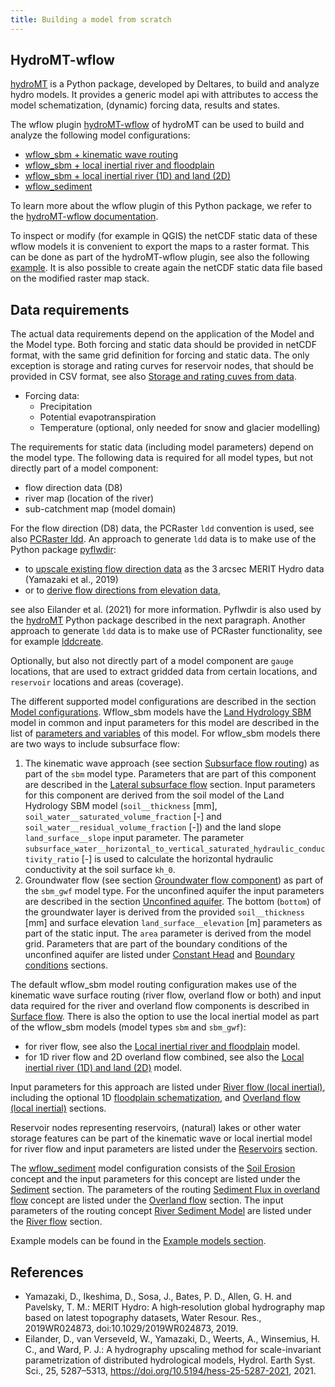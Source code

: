 ```yaml
---
title: Building a model from scratch
---
```


## HydroMT-wflow

[hydroMT](https://github.com/Deltares/hydromt) is a Python package, developed by Deltares, to
build and analyze hydro models. It provides a generic model api with attributes to access the
model schematization, (dynamic) forcing data, results and states.

The wflow plugin [hydroMT-wflow](https://github.com/Deltares/hydromt_wflow) of hydroMT can be
used to build and analyze the following model configurations:

- [wflow\_sbm + kinematic wave routing](../model_docs/model_configurations.qmd#kinematic-wave)
- [wflow\_sbm + local inertial river and floodplain](../model_docs/model_configurations.qmd#local-inertial-river)
- [wflow\_sbm + local inertial river (1D) and land (2D)](../model_docs/model_configurations.qmd#local-inertial-river-1d-and-land-2d)
- [wflow\_sediment](../model_docs/model_configurations.html#wflow_sediment)

To learn more about the wflow plugin of this Python package, we refer to the [hydroMT-wflow
documentation](https://deltares.github.io/hydromt_wflow/latest/index.html).

To inspect or modify (for example in QGIS) the netCDF static data of these wflow models it is
convenient to export the maps to a raster format. This can be done as part of the hydroMT-wflow
plugin, see also the following
[example](https://deltares.github.io/hydromt_wflow/latest/_examples/convert_staticmaps_to_mapstack.html).
It is also possible to create again the netCDF static data file based on the modified raster
map stack.


## Data requirements
The actual data requirements depend on the application of the Model and the Model type. Both
forcing and static data should be provided in netCDF format, with the same grid definition
for forcing and static data. The only exception is storage and rating curves for reservoir
nodes, that should be provided in CSV format, see also [Storage and rating cuves from
data](../model_docs/routing/reservoirs.qmdsStorage-and-rating-cuves-from-data).

* Forcing data:
  - Precipitation
  - Potential evapotranspiration
  - Temperature (optional, only needed for snow and glacier modelling)

The requirements for static data (including model parameters) depend on the model type. The
following data is required for all model types, but not directly part of a model component:

+ flow direction data (D8)
+ river map (location of the river)
+ sub-catchment map (model domain)

For the flow direction (D8) data, the PCRaster `ldd` convention is used, see also [PCRaster
ldd](https://pcraster.geo.uu.nl/pcraster/4.3.1/documentation/pcraster_manual/sphinx/secdatbase.html#ldd-data-type).
An approach to generate `ldd` data is to make use of the Python package
[pyflwdir](https://github.com/Deltares/pyflwdir):

+ to [upscale existing flow direction
  data](https://deltares.github.io/pyflwdir/latest/_examples/upscaling.html) as the 3 arcsec
  MERIT Hydro data (Yamazaki et al., 2019)
+ or to [derive flow directions from elevation
  data](https://deltares.github.io/pyflwdir/latest/_examples/from_dem.html),

see also Eilander et al. (2021) for more information. Pyflwdir is also used by the
[hydroMT](https://github.com/Deltares/hydromt) Python package described in the next paragraph.
Another approach to generate `ldd` data is to make use of PCRaster functionality, see for
example
[lddcreate](https://pcraster.geo.uu.nl/pcraster/4.3.1/documentation/pcraster_manual/sphinx/op_lddcreate.html).

Optionally, but also not directly part of a model component are `gauge` locations, that are
used to extract gridded data from certain locations, and `reservoir` locations and areas
(coverage).

The different supported model configurations are described in the section [Model
configurations](../model_docs/model_configurations.qmd). Wflow\_sbm models have the [Land
Hydrology SBM](../model_docs/land/landhydrology_sbm.qmd) model in common and input
parameters for this model are described in the list of [parameters and
variables](../model_docs/parameters_landhydrology_sbm.qmd) of this model. For wflow\_sbm
models there are two ways to include subsurface flow:

1. The kinematic wave approach (see section [Subsurface flow
   routing](../model_docs/routing/kinwave.qmd#subsurface-flow-routing)) as part of the `sbm`
   model type. Parameters that are part of this component are described in the [Lateral
   subsurface flow](../model_docs/parameters_routing.qmd#lateral-subsurface-flow) section.
   Input parameters for this component are derived from the soil model of the Land Hydrology
   SBM model (`soil__thickness` [mm], `soil_water__saturated_volume_fraction` [-] and
   `soil_water__residual_volume_fraction` [-]) and the land slope `land_surface__slope`
   input parameter. The parameter
   `subsurface_water__horizontal_to_vertical_saturated_hydraulic_conductivity_ratio` [-] is
   used to calculate the horizontal hydraulic conductivity at the soil surface `kh_0`.
2. Groundwater flow (see section [Groundwater flow
   component](../model_docs/routing/gwf.qmd)) as part of the `sbm_gwf` model type. For the
   unconfined aquifer the input parameters are described in the section [Unconfined
   aquifer](../model_docs/parameters_routing.qmd#unconfined-aquifer). The bottom (`bottom`)
   of the groundwater layer is derived from the provided `soil__thickness` [mm] and surface
   elevation `land_surface__elevation` [m] parameters as part of the static input. The
   `area` parameter is derived from the model grid. Parameters that are part of the boundary
   conditions of the unconfined aquifer are listed under [Constant
   Head](../model_docs/routing/gwf.qmd#head-boundary) and [Boundary
   conditions](../model_docs/parameters_routing.qmd#river-boundary) sections.

The default wflow\_sbm model routing configuration makes use of the kinematic wave surface
routing (river flow, overland flow or both) and input data required for the river and
overland flow components is described in [Surface
flow](../model_docs/parameters_routing.qmd#surface-flow). There is also the option to use
the local inertial model as part of the wflow\_sbm models (model types `sbm` and `sbm_gwf`):

+ for river flow, see also the [Local inertial river and
  floodplain](../model_docs/model_configurations.qmd#sbm-local-inertial-river) model.
+ for 1D river flow and 2D overland flow combined, see also the [Local inertial river (1D) and
  land (2D)](../model_docs/model_configurations.qmd#sbm-local-inertial-river-1d-and-land-2d)
  model.

Input parameters for this approach are listed under [River flow (local
inertial)](../model_docs/parameters_routing.qmd#local-inertial), including the optional 1D
[floodplain schematization](../model_docs/parameters_routing.qmd#d-floodplain-flow), and
[Overland flow (local inertial)](../model_docs/parameters_routing.qmd#overland-flow)
sections.

Reservoir nodes representing reservoirs, (natural) lakes or other water storage features can
be part of the kinematic wave or local inertial model for river flow and input parameters
are listed under the [Reservoirs](../model_docs/parameters_routing.qmd#reservoirs) section.

The [wflow\_sediment](../model_docs/model_configurations.qmd#wflow_sediment) model
configuration consists of the [Soil Erosion](../model_docs/land/sediment.qmd) concept and
the input parameters for this concept are listed under the
[Sediment](../model_docs/parameters_sediment.qmd) section. The parameters of the
routing [Sediment Flux in overland
flow](../model_docs/routing/sediment_flux.qmd#sediment-flux-in-overland-flow) concept are
listed under the [Overland flow](../model_docs/parameters_routing.qmd#overland-flow-1)
section. The input parameters of the routing concept [River Sediment
Model](../model_docs/routing/sediment_flux.qmd#river-sediment-model) are listed under the
[River flow](../model_docs/parameters_routing.qmd#river-flow-1) section.

Example models can be found in the [Example models section](./download_example_models.qmd).

## References
+ Yamazaki, D., Ikeshima, D., Sosa, J., Bates, P. D., Allen, G. H. and Pavelsky, T. M.: MERIT
  Hydro: A high‐resolution global hydrography map based on latest topography datasets, Water
  Resour. Res., 2019WR024873, doi:10.1029/2019WR024873, 2019.
+ Eilander, D., van Verseveld, W., Yamazaki, D., Weerts, A., Winsemius, H. C., and Ward, P. J.:
  A hydrography upscaling method for scale-invariant parametrization of distributed
  hydrological models, Hydrol. Earth Syst. Sci., 25, 5287–5313,
  <https://doi.org/10.5194/hess-25-5287-2021>, 2021.

